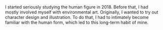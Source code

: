 I started seriously studying the human figure in 2018. Before that, I had mostly involved myself with environmental art. Originally, I wanted to try out character design and illustration. To do that, I had to intimately become familiar with the human form, which led to this long-term habit of mine. 